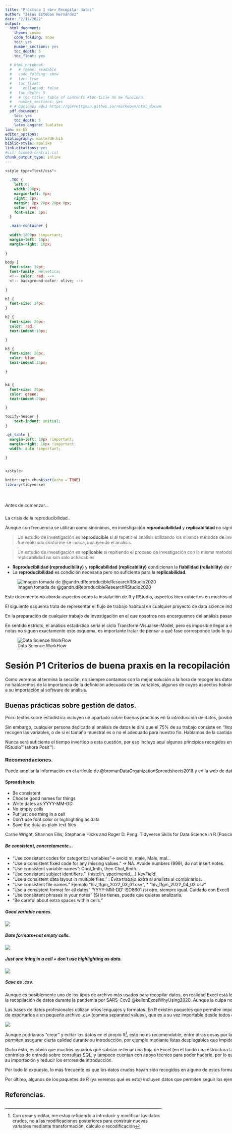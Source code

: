 ```yaml
---
title: "Práctica 1 <br> Recopilar datos"
author: "Jesús Esteban Hernández"
date: "2/12/2022"
output:
  html_document: 
    theme: cosmo
    code_folding: show
    toc: yes
    number_sections: yes
    toc_depth: 5
    toc_float: yes
    
  # html_notebook:
  #   # theme: readable
  #   code_folding: show
  #   toc: true
  #   toc_float: 
  #     collapsed: false
  #   toc_depth: 5
  #   # toc-title: Table of contents #toc-title no me funciona.
  #   number_sections: yes
  # # Opciones aquí https://garrettgman.github.io/rmarkdown/html_document_format
  pdf_document:
    toc: yes
    toc_depth: 5
    latex_engine: lualatex
lan: es-ES
editor_options:
bibliography: masterUE.bib
biblio-style: apalike
link-citations: yes
#csl: biomed-central.csl
chunk_output_type: inline
---
```


```css
<style type="text/css">
  
  .TOC {
    left:0;
    width:200px;
    margin-left: 0px;
    right: 2px;
    margin: 2px 20px 20px 0px;
    color: red;
    font-size: 2px;
  }

  .main-container {
  
  width:1800px !important;
  margin-left: 10px;
  margin-right: 10px;
  
}

body {
  font-size: 14pt;
  font-family: Helvetica;
  <!-- color: red; -->
  <!-- background-color: olive; -->
  
}

h1 {
  font-size: 34px;
}

h2 {
  font-size: 20px;
  color: red;
  text-indent:10px;

}

h3 {
  font-size: 20px;
  color: blue;
  text-indent:15px;

}


h4 {
  font-size: 20px;
  color: green;
  text-indent:20px;

}

tocify-header {
    text-indent: initial;
}

.gt_table {
  margin-left: 10px !important;
  margin-right: 10px !important;
  width: auto !important;
  
}


</style>

```

```r
knitr::opts_chunk$set(echo = TRUE)
library(tidyverse)
```

::: {.column width="1800px" align="left"}
<p style="font-weight:600; font-size:36px">

Antes de comenzar...

</p>

<p style="font-weight:450; font-size:24px">

La crisis de la reproducibilidad..

</p>

Aunque con frecuencia se utilizan como sinónimos, en investigación **reproducibilidad** y **replicabilidad** no significan lo mismo.

> Un estudio de investigación es **reproducible** si al repetir el análisis utilizando los mismos métodos de investigación (no solo el mismo análisis estadístico, pero también dicho análisis) **sobre los mismos datos** obtenemos los mismos resultados.
> Indica que el estudio fue realizado conforme se indica, incluyendo el análisis.

> Un estudio de investigación es **replicable** si repitiendo el proceso de investigación con la misma metodología, pero **sobre nuevos datos** obtenemos los mismos resultados, lo que indica que podemos confiar en sus conclusiones.
> Las razones para la falta de replicabilidad no son solo achacables

-   **Reproducibilidad (reproducibility)** y **replicabilidad (replicability)** condicionan la **fiabilidad (reliability)** de nuestros hallazgos.
-   La **reproducibilidad** es condición necesaria pero no suficiente para la **replicabilidad**.

![Imagen tomada de @gandrudReproducibleResearchRStudio2020](pics/tips_repro_res_gandrupbook.png)

Este documento no aborda aspectos como la instalación de R y RStudio, aspectos bien cubiertos en muchos otros recursos, algunos mencionados en la bibliografía.

El siguiente esquema trata de representar el flujo de trabajo habitual en cualquier proyecto de data science independientemente de su envergadura.

En la preparación de cualquier trabajo de investigación en el que nosotros nos encarguemos del análisis pasaremos por todas o casi todas estas fases.

En sentido estricto, el análisis estadístico sería el ciclo Transform-Visualise-Model, pero es imposible llegar a estas fases si no se completan los pasos anteriores.
De igual manera, sería extraño realizar un análisis para no comunicarlo, por lo que, aunque las siguientes notas no siguen exactamente este esquema, es importante tratar de pensar a qué fase corresponde todo lo que veremos en los seminarios prácticos, por lo que con frecuencia recurriremos a este esquema.

![Data Science WorkFlow](pics/datascience_proj.png)

# Sesión P1 Criterios de buena praxis en la recopilación de datos.

Como veremos al termina la sección, no siempre contamos con la mejor solución a la hora de recoger los datos, pero esto no evita la necesidad de recogerlos con la mayor calidad posible, tarea que comienza incluso antes de su recogida.
Siendo esencial, en esta sesión no hablaremos de la importancia de la definición adecuada de las variables, algunos de cuyos aspectos habrán sido ya comentados en las clases presenciales.
En este texto solo daremos algunas pautas para mejorar su introducción en el primero soporte disponible antes a su importación al software de análisis.

## Buenas prácticas sobre gestión de datos.

Poco textos sobre estadística incluyen un apartado sobre buenas prácticas en la introducción de datos, posiblemente porque asumen que el análisis empieza cuando los datos están *listos*.

Sin embargo, cualquier persona dedicada al análisis de datos le dirá que el 75% de su trabajo consiste en *"limpiar los datos"* @ruiz8020Data2017.
Aquí no estamos hablando del diseño del estudio, de la ausencia de sesgos, de la calidad (errores de medida) con la que se recogen las variables, o de si el tamaño muestral es o no el adecuado para nuestro fin.
Hablamos de la cantidad de trabajo que hay que dedicar porque la base de datos que recibimos no sigue algunos principios básicos para poder analizarla con la mínima intervención.

Nunca será suficiente el tiempo invertido a esta cuestión, por eso incluyo aquí algunos principios recogidos en este artículo @wickhamTidyData2014 y por supuesto en el libro @grolemundDataScience2017 de [Grolemund](https://www.rstudio.com/authors/garrett-grolemund/) y [Hadley Wickham](https://hadley.nz/), cofundador y científico jefe de RStudio™ (ahora Posit™).

### Recomendaciones.

Puede ampliar la información en el artículo de @bromanDataOrganizationSpreadsheets2018 y en la web de datacarpentry @thecarpentriesFormattingProblemsData, donde encontrará multitud de consejos sobre cómo no utilizar las hojas de cálculo para recoger datos.

#### Spreadsheets

-   Be consistent
-   Choose good names for things
-   Write dates as YYYY-MM-DD
-   No empty cells
-   Put just one thing in a cell
-   Don't use font color or highlighting as data
-   Save the data as plain text files

Carrie Wright, Shannon Ellis, Stephanie Hicks and Roger D. Peng.
Tidyverse Skills for Data Science in R (Posición en Kindle124-126).
leanpub.com.

##### *Be consistent*, concretamente...

-   "Use consistent codes for categorical variables"-\> avoid m, male, Male, mal...
-   "Use a consistent fixed code for any missing values." -\> NA. Avoide numbers (999), do not insert notes.
-   "Use consistent variable names": Chol_1mth, then Chol_6mth...
-   "Use consistent subject identifiers.": (histclin, specimenid,...) KeyField!
-   "Use a consistent data layout in multiple files." : Evita trabajo extra al analista al combinarlos.
-   "Use consistent file names." Ejemplo "hiv_tfgm_2022_03_01.csv", \* "hiv_tfgm_2022_04_03.csv"
-   "Use a consistent format for all dates" 'YYYY-MM-DD' ISO8601 (si otro, siempre igual. Cuidado con Excel)
-   "Use consistent phrases in your notes" (Si las tienes, puede que quieras analizarla.
-   "Be careful about extra spaces within cells."

##### *Good variable names*.

![](pics/Recom1.png)

##### Date formats+not empty cells.

![](pics/Recom2.png)

##### Just one thing in a cell + don´t use highlighting as data.

![](pics/Recom3.png)

##### Save as *.csv*.

Aunque es posiblemente uno de los tipos de archivo más usados para recopilar datos, en realidad Excel está lejos de ser un programa diseñado para este fin, y recientemente el uso de su antiguo formato (.xls) produjo un importante error en Reino Unido al ser utilizado en la recopilación de datos durante la pandemia por SARS-Cov2 @kelionExcelWhyUsing2020.
Aunque la culpa no era de MSExcel, cuyo formato desde 2007 (.xlsx) no tiene la limitación del antiguo, lo cierto es que se suele recomendar evitar su uso para recopilar datos.

Las bases de datos profesionales utilizan otros lenguajes y formatos.
En R existen paquetes que permiten importar datos de la mayoría de estas fuentes, incluso de otros programas de análisis (SPSS, Stata, SAS...) pero, aunque no existiesen, cualquiera de ellos es capaz de exportarlos a un pequeño archivo .csv (comma separated values), que es a su vez importable desde todos ellos, también por R.
Esto convierte al formato **.csv** en un formato frecuente en el intercambio de datos cuando no existe otro camino.

![](pics/Recom_save_as_csv.png)

Aunque podríamos "crear" y editar los datos en el propio R[^1], esto no es recomendable, entre otras cosas por la pérdida de reproducibilidad que conlleva, y por la ausencia de controles de entrada que sí están disponibles en las bases de datos que utilizan formularios que permiten asegurar cierta calidad durante su introducción, por ejemplo mediante listas desplegables que impiden introducir valores no incluidos en ellas o mediante filtros de valor que evitan introducir valores imposibles (p.ej. edad =999).

Dicho esto, es obvio que muchos usuarios que sabrían rellenar una hoja de Excel (en el fondo una estructura tabular), no cuentan con conocimientos suficientes para crear una base de datos utilizando una estructura de tablas relacionadas, asociadas a formularios con controles de entrada sobre consultas SQL, y tampoco cuentan con apoyo técnico para poder hacerlo, por lo que muchos no tendrán más remedio que recurrir a archivos .xlsx.
De hacerlo, **es aún más importante seguir las recomendaciones anteriores** de cara a facilitar su importación y reducir los errores de introducción.

Por todo lo expuesto, lo más frecuente es que los datos crudos hayan sido recogidos en alguno de estos formatos (también en Excel), por nosotros mismos o por terceros, y por lo tanto debemos ser capaces de importarlos.
Esto lo veremos en siguientes sesiones.

Por último, algunos de los paquetes de R (ya veremos qué es esto) incluyen datos que permiten seguir los ejemplos.
En la siguiente sesión también veremos cómo cargarlos (en este caso no es una importación) de forma sencilla.

## Referencias.
:::

[^1]: Con crear y editar, me estoy refiriendo a introducir y modificar los datos crudos, no a las modificaciones posteriores para construir nuevas variables mediante transformación, cálculo o recodificación
